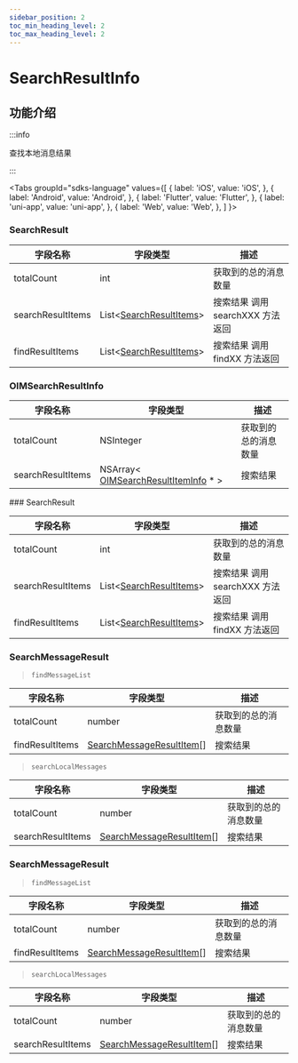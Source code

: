 ```yaml
---
sidebar_position: 2
toc_min_heading_level: 2
toc_max_heading_level: 2
---
```


# SearchResultInfo

## 功能介绍

:::info

查找本地消息结果

:::

<Tabs
groupId="sdks-language"
values={[
{ label: 'iOS', value: 'iOS', },
{ label: 'Android', value: 'Android', },
{ label: 'Flutter', value: 'Flutter', },
{ label: 'uni-app', value: 'uni-app', },
{ label: 'Web', value: 'Web', },
]
}>

<TabItem value="Flutter">

### SearchResult

| 字段名称          | 字段类型                                                                | 描述                             |
| ----------------- | ----------------------------------------------------------------------- | -------------------------------- |
| totalCount        | int                                                                     | 获取到的总的消息数量             |
| searchResultItems | List<[SearchResultItems](docs/sdks/class/message/searchResultItem.mdx)> | 搜索结果 调用 searchXXX 方法返回 |
| findResultItems   | List<[SearchResultItems](docs/sdks/class/message/searchResultItem.mdx)> | 搜索结果 调用 findXX 方法返回    |

</TabItem>

<TabItem value="iOS">

### OIMSearchResultInfo

| 字段名称          | 字段类型                                                                              | 描述                 |
| ----------------- | ------------------------------------------------------------------------------------- | -------------------- |
| totalCount        | NSInteger                                                                             | 获取到的总的消息数量 |
| searchResultItems | NSArray< [OIMSearchResultItemInfo](docs/sdks/class/message/searchResultItem.mdx) \* > | 搜索结果             |

</TabItem>

<TabItem value="Android">
### SearchResult

| 字段名称          | 字段类型                                                                | 描述                             |
| ----------------- | ----------------------------------------------------------------------- | -------------------------------- |
| totalCount        | int                                                                     | 获取到的总的消息数量             |
| searchResultItems | List<[SearchResultItems](docs/sdks/class/message/searchResultItem.mdx)> | 搜索结果 调用 searchXXX 方法返回 |
| findResultItems   | List<[SearchResultItems](docs/sdks/class/message/searchResultItem.mdx)> | 搜索结果 调用 findXX 方法返回    |

</TabItem>

<TabItem value="Web">

### SearchMessageResult

> `findMessageList`

| 字段名称        | 字段类型                                                                  | 描述                 |
| --------------- | ------------------------------------------------------------------------- | -------------------- |
| totalCount      | number                                                                    | 获取到的总的消息数量 |
| findResultItems | [SearchMessageResultItem](docs/sdks/class/message/searchResultItem.mdx)[] | 搜索结果             |

> `searchLocalMessages`

| 字段名称          | 字段类型                                                                  | 描述                 |
| ----------------- | ------------------------------------------------------------------------- | -------------------- |
| totalCount        | number                                                                    | 获取到的总的消息数量 |
| searchResultItems | [SearchMessageResultItem](docs/sdks/class/message/searchResultItem.mdx)[] | 搜索结果             |

</TabItem>

<TabItem value="uni-app">

### SearchMessageResult

> `findMessageList`

| 字段名称        | 字段类型                                                                  | 描述                 |
| --------------- | ------------------------------------------------------------------------- | -------------------- |
| totalCount      | number                                                                    | 获取到的总的消息数量 |
| findResultItems | [SearchMessageResultItem](docs/sdks/class/message/searchResultItem.mdx)[] | 搜索结果             |

> `searchLocalMessages`

| 字段名称          | 字段类型                                                                  | 描述                 |
| ----------------- | ------------------------------------------------------------------------- | -------------------- |
| totalCount        | number                                                                    | 获取到的总的消息数量 |
| searchResultItems | [SearchMessageResultItem](docs/sdks/class/message/searchResultItem.mdx)[] | 搜索结果             |

</TabItem>

</Tabs>
